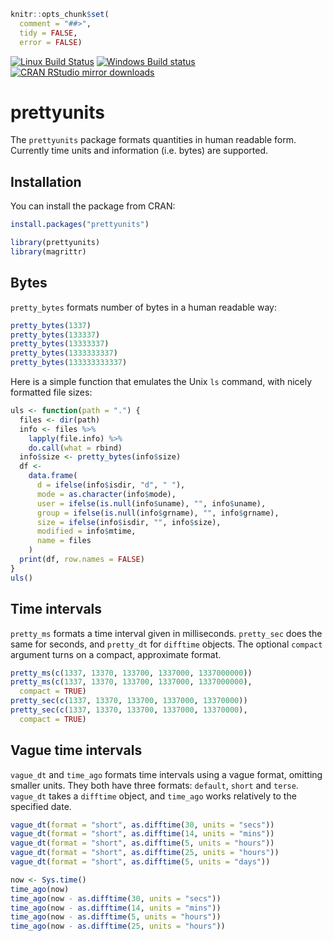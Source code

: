 
```r
knitr::opts_chunk$set(
  comment = "##>",
  tidy = FALSE,
  error = FALSE)
```

[![Linux Build Status](https://travis-ci.org/gaborcsardi/prettyunits.svg?branch=master)](https://travis-ci.org/gaborcsardi/prettyunits)
[![Windows Build status](https://ci.appveyor.com/api/projects/status/github/gaborcsardi/prettyunits?svg=true)](https://ci.appveyor.com/project/gaborcsardi/prettyunits)
[![CRAN RStudio mirror downloads](http://cranlogs.r-pkg.org/badges/prettyunits)](http://cran.r-project.org/web/packages/prettyunits/index.html)


# prettyunits

The `prettyunits` package formats quantities in human readable form. Currently
time units and information (i.e. bytes) are supported.

## Installation

You can install the package from CRAN:

```r
install.packages("prettyunits")
```

```r
library(prettyunits)
library(magrittr)
```

## Bytes

`pretty_bytes` formats number of bytes in a human readable way:

```r
pretty_bytes(1337)
pretty_bytes(133337)
pretty_bytes(13333337)
pretty_bytes(1333333337)
pretty_bytes(133333333337)
```

Here is a simple function that emulates the Unix `ls` command, with
nicely formatted file sizes:

```r
uls <- function(path = ".") {
  files <- dir(path)
  info <- files %>%
    lapply(file.info) %>%
    do.call(what = rbind)
  info$size <- pretty_bytes(info$size)
  df <-
    data.frame(
      d = ifelse(info$isdir, "d", " "),
      mode = as.character(info$mode),
      user = ifelse(is.null(info$uname), "", info$uname),
      group = ifelse(is.null(info$grname), "", info$grname),
      size = ifelse(info$isdir, "", info$size),
      modified = info$mtime,
      name = files
    )
  print(df, row.names = FALSE)
}
uls()
```

## Time intervals

`pretty_ms` formats a time interval given in milliseconds. `pretty_sec` does
the same for seconds, and `pretty_dt` for `difftime` objects. The optional
`compact` argument turns on a compact, approximate format.

```r
pretty_ms(c(1337, 13370, 133700, 1337000, 1337000000))
pretty_ms(c(1337, 13370, 133700, 1337000, 1337000000),
  compact = TRUE)
pretty_sec(c(1337, 13370, 133700, 1337000, 13370000))
pretty_sec(c(1337, 13370, 133700, 1337000, 13370000),
  compact = TRUE)

```

## Vague time intervals

`vague_dt` and `time_ago` formats time intervals using a vague format,
omitting smaller units. They both have three formats: `default`, `short` and `terse`.
`vague_dt` takes a `difftime` object, and `time_ago` works relatively to the
specified date.

```r
vague_dt(format = "short", as.difftime(30, units = "secs"))
vague_dt(format = "short", as.difftime(14, units = "mins"))
vague_dt(format = "short", as.difftime(5, units = "hours"))
vague_dt(format = "short", as.difftime(25, units = "hours"))
vague_dt(format = "short", as.difftime(5, units = "days"))
```

```r
now <- Sys.time()
time_ago(now)
time_ago(now - as.difftime(30, units = "secs"))
time_ago(now - as.difftime(14, units = "mins"))
time_ago(now - as.difftime(5, units = "hours"))
time_ago(now - as.difftime(25, units = "hours"))
```
